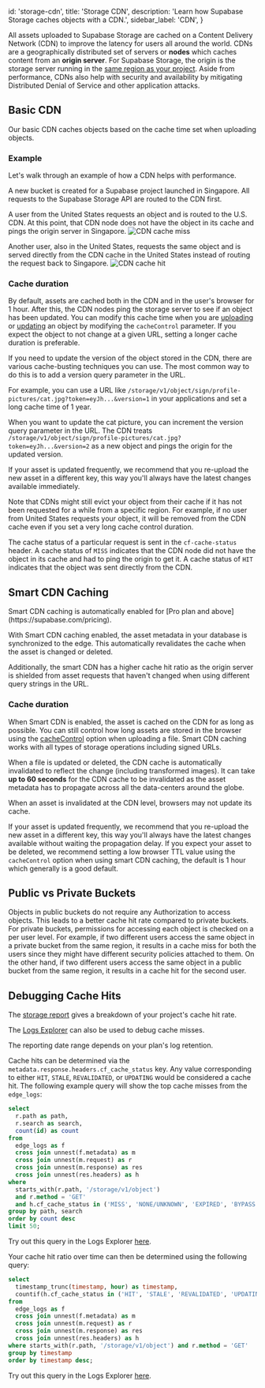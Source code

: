 
  id: 'storage-cdn',
  title: 'Storage CDN',
  description: 'Learn how Supabase Storage caches objects with a CDN.',
  sidebar_label: 'CDN',
}

All assets uploaded to Supabase Storage are cached on a Content Delivery Network (CDN) to improve the latency for users all around the world. CDNs are a geographically distributed set of servers or **nodes** which caches content from an **origin server**. For Supabase Storage, the origin is the storage server running in the [same region as your project](https://supabase.com/dashboard/project/_/settings/general). Aside from performance, CDNs also help with security and availability by mitigating Distributed Denial of Service and other application attacks.

## Basic CDN

Our basic CDN caches objects based on the cache time set when uploading objects.

### Example

Let's walk through an example of how a CDN helps with performance.

A new bucket is created for a Supabase project launched in Singapore. All requests to the Supabase Storage API are routed to the CDN first.

A user from the United States requests an object and is routed to the U.S. CDN. At this point, that CDN node does not have the object in its cache and pings the origin server in Singapore.
![CDN cache miss](/docs/img/cdn-cache-miss.png)

Another user, also in the United States, requests the same object and is served directly from the CDN cache in the United States instead of routing the request back to Singapore.
![CDN cache hit](/docs/img/cdn-cache-hit.png)

### Cache duration

By default, assets are cached both in the CDN and in the user's browser for 1 hour. After this, the CDN nodes ping the storage server to see if an object has been updated. You can modify this cache time when you are [uploading](/docs/reference/javascript/storage-from-upload) or [updating](/docs/reference/javascript/storage-from-update) an object by modifying the `cacheControl` parameter.
If you expect the object to not change at a given URL, setting a longer cache duration is preferable.

If you need to update the version of the object stored in the CDN, there are various cache-busting techniques you can use. The most common way to do this is to add a version query parameter in the URL.

For example, you can use a URL like `/storage/v1/object/sign/profile-pictures/cat.jpg?token=eyJh...&version=1` in your applications and set a long cache time of 1 year.

When you want to update the cat picture, you can increment the version query parameter in the URL. The CDN treats `/storage/v1/object/sign/profile-pictures/cat.jpg?token=eyJh...&version=2` as a new object and pings the origin for the updated version.

If your asset is updated frequently, we recommend that you re-upload the new asset in a different key, this way you'll always have the latest changes available immediately.

Note that CDNs might still evict your object from their cache if it has not been requested for a while from a specific region. For example, if no user from United States requests your object, it will be removed from the CDN cache even if you set a very long cache control duration.

The cache status of a particular request is sent in the `cf-cache-status` header. A cache status of `MISS` indicates that the CDN node did not have the object in its cache and had to ping the origin to get it. A cache status of `HIT` indicates that the object was sent directly from the CDN.

## Smart CDN Caching

<Admonition type="note">
  Smart CDN caching is automatically enabled for [Pro plan and above](https://supabase.com/pricing).
</Admonition>

With Smart CDN caching enabled, the asset metadata in your database is synchronized to the edge. This automatically revalidates the cache when the asset is changed or deleted.

Additionally, the smart CDN has a higher cache hit ratio as the origin server is shielded from asset requests that haven't changed when using different query strings in the URL.

### Cache duration

When Smart CDN is enabled, the asset is cached on the CDN for as long as possible. You can still control how long assets are stored in the browser using the [cacheControl](/docs/reference/javascript/storage-from-upload) option when uploading a file. Smart CDN caching works with all types of storage operations including signed URLs.

When a file is updated or deleted, the CDN cache is automatically invalidated to reflect the change (including transformed images). It can take **up to 60 seconds** for the CDN cache to be invalidated as the asset metadata has to propagate across all the data-centers around the globe.

When an asset is invalidated at the CDN level, browsers may not update its cache.

If your asset is updated frequently, we recommend that you re-upload the new asset in a different key, this way you'll always have the latest changes available without waiting the propagation delay. If you expect your asset to be deleted, we recommend setting a low browser TTL value using the `cacheControl` option when using smart CDN caching, the default is 1 hour which generally is a good default.

## Public vs Private Buckets

Objects in public buckets do not require any Authorization to access objects. This leads to a better cache hit rate compared to private buckets. For private buckets, permissions for accessing each object is checked on a per user level. For example, if two different users access the same object in a private bucket from the same region, it results in a cache miss for both the users since they might have different security policies attached to them. On the other hand, if two different users access the same object in a public bucket from the same region, it results in a cache hit for the second user.

## Debugging Cache Hits

The [storage report](https://supabase.com/dashboard/project/_/reports/storage) gives a breakdown of your project's cache hit rate.

The [Logs Explorer](https://supabase.com/dashboard/project/_/logs/explorer) can also be used to debug cache misses.

<Admonition type="note">The reporting date range depends on your plan's log retention.</Admonition>

Cache hits can be determined via the `metadata.response.headers.cf_cache_status` key. Any value corresponding to either `HIT`, `STALE`, `REVALIDATED`, or `UPDATING` would be considered a cache hit.
The following example query will show the top cache misses from the `edge_logs`:

```sql
select
  r.path as path,
  r.search as search,
  count(id) as count
from
  edge_logs as f
  cross join unnest(f.metadata) as m
  cross join unnest(m.request) as r
  cross join unnest(m.response) as res
  cross join unnest(res.headers) as h
where
  starts_with(r.path, '/storage/v1/object')
  and r.method = 'GET'
  and h.cf_cache_status in ('MISS', 'NONE/UNKNOWN', 'EXPIRED', 'BYPASS', 'DYNAMIC')
group by path, search
order by count desc
limit 50;
```

Try out this query in the Logs Explorer [here]("https://supabase.com/dashboard/project/_/logs/explorer?q=%0Aselect%0A++r.path+as+path%2C%0A++r.search+as+search%2C%0A++count%28id%29+as+count%0Afrom%0A++edge_logs+as+f%0A++cross+join+unnest%28f.metadata%29+as+m%0A++cross+join+unnest%28m.request%29+as+r%0A++cross+join+unnest%28m.response%29+as+res%0A++cross+join+unnest%28res.headers%29+as+h%0Awhere%0A++starts_with%28r.path%2C+%27%2Fstorage%2Fv1%2Fobject%27%29%0A++and+r.method+%3D+%27GET%27%0A++and+h.cf_cache_status+in+%28%27MISS%27%2C+%27NONE%2FUNKNOWN%27%2C+%27EXPIRED%27%2C+%27BYPASS%27%2C+%27DYNAMIC%27%29%0Agroup+by+path%2C+search%0Aorder+by+count+desc%0Alimit+50%3B").

Your cache hit ratio over time can then be determined using the following query:

```sql
select
  timestamp_trunc(timestamp, hour) as timestamp,
  countif(h.cf_cache_status in ('HIT', 'STALE', 'REVALIDATED', 'UPDATING')) / count(f.id) as ratio
from
  edge_logs as f
  cross join unnest(f.metadata) as m
  cross join unnest(m.request) as r
  cross join unnest(m.response) as res
  cross join unnest(res.headers) as h
where starts_with(r.path, '/storage/v1/object') and r.method = 'GET'
group by timestamp
order by timestamp desc;
```

Try out this query in the Logs Explorer [here]("https://supabase.com/dashboard/project/_/logs/explorer?q=%0Aselect%0A++timestamp_trunc%28timestamp%2C+hour%29+as+timestamp%2C%0A++countif%28h.cf_cache_status+in+%28%27HIT%27%2C+%27STALE%27%2C+%27REVALIDATED%27%2C+%27UPDATING%27%29%29+%2F+count%28f.id%29+as+ratio%0Afrom%0A++edge_logs+as+f%0A++cross+join+unnest%28f.metadata%29+as+m%0A++cross+join+unnest%28m.request%29+as+r%0A++cross+join+unnest%28m.response%29+as+res%0A++cross+join+unnest%28res.headers%29+as+h%0Awhere+starts_with%28r.path%2C+%27%2Fstorage%2Fv1%2Fobject%27%29+and+r.method+%3D+%27GET%27%0Agroup+by+timestamp%0Aorder+by+timestamp+desc%3B").


